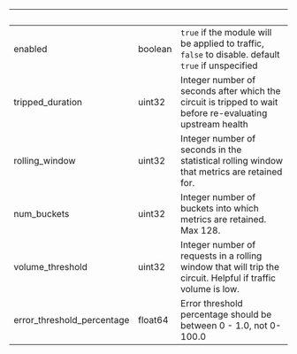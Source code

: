 
| &nbsp;                     | &nbsp;  | &nbsp;                                                                                                       |
| -------------------------- | ------- | ------------------------------------------------------------------------------------------------------------ |
| enabled                    | boolean | `true` if the module will be applied to traffic, `false` to disable. default `true` if unspecified           |
| tripped_duration           | uint32  | Integer number of seconds after which the circuit is tripped to wait before re-evaluating upstream health    |
| rolling_window             | uint32  | Integer number of seconds in the statistical rolling window that metrics are retained for.                   |
| num_buckets                | uint32  | Integer number of buckets into which metrics are retained. Max 128.                                          |
| volume_threshold           | uint32  | Integer number of requests in a rolling window that will trip the circuit. Helpful if traffic volume is low. |
| error_threshold_percentage | float64 | Error threshold percentage should be between 0 - 1.0, not 0-100.0                                            |

